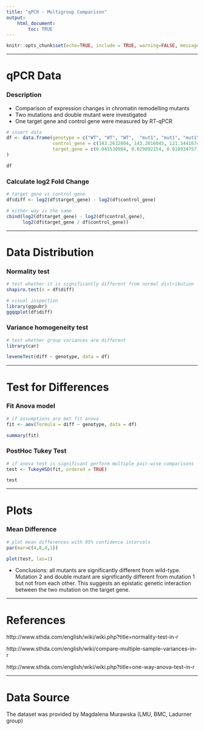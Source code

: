 ```yaml
---
title: "qPCR - Multigroup Comparison"
output: 
    html_document:
        toc: TRUE
---
```



<style>
pre {
  overflow-x: auto;
}
pre code {
  word-wrap: normal;
  white-space: pre;
}
a {
  font-size: 16px;
}
</style>



```r
knitr::opts_chunk$set(echo=TRUE, include = TRUE, warning=FALSE, message=FALSE)
```

---


# qPCR Data

### Description

* Comparison of expression changes in chromatin remodelling mutants
* Two mutations and double mutant were investigated
* One target gene and control gene were measured by RT-qPCR

```r
# insert data
df <- data.frame(genotype = c("WT", "WT", "WT",  "mut1", "mut1", "mut1",  "mut2", "mut2", "mut2",  "doublemut", "doublemut", "doublemut"),
                 control_gene = c(143.2632804, 143.2016045, 121.5441674,  120.8509654, 135.2941841, 146.6159225,  147.3569572, 159.5510244, 41.53608903,  112.2483313, 145.9524333, 142.2499418),
                 target_gene = c(0.045530984, 0.029892154, 0.018934757,  0.057283056, 0.053640269, 0.072897732,  0.235321652, 0.2810932, 0.067345158,  0.1904679, 0.271456991, 0.158710149)
)

df
```


### Calculate log2 Fold Change

```r
# target gene vs control gene
df$diff <- log2(df$target_gene) - log2(df$control_gene)

# either way is the same
cbind(log2(df$target_gene) - log2(df$control_gene),
      log2(df$target_gene / df$control_gene))

```


---


# Data Distribution

### Normality test


```r
# test whether it is significantly different from normal distribution
shapiro.test(x = df$diff)

# visual inspection
library(ggpubr)
ggqqplot(df$diff)
```

### Variance homogeneity test
```r
# test whether group variances are different
library(car)

leveneTest(diff ~ genotype, data = df) 
```


---


# Test for Differences

### Fit Anova model

```r
# if assumptions are met fit anova
fit <- aov(formula = diff ~ genotype, data = df)

summary(fit)
```

### PostHoc Tukey Test

```r
# if anova test is significant perform multiple pair-wise comparisons
test <- TukeyHSD(fit, ordered = TRUE)

test
```


---


# Plots

### Mean Difference

```r
# plot mean differences with 95% confidence intervals
par(mar=c(4,8,4,1))

plot(test, las=1)
```

* Conclusions: all mutants are significantly different from wild-type. Mutation 2 and double mutant are significantly different from mutation 1 but not from each other. This suggests an epistatic genetic interaction between the two mutation on the target gene.


<!-- ### Fold Changes -->


<!-- ```{r, fig.height=5, fig.width=5} -->
<!-- # exponentiate mean and confidence intervals -->
<!-- # error bars are not symmetric -->
<!-- par(mar=c(4,4,4,1)) -->

<!-- centers <- barplot(2^test$genotype[1:3,1],  -->
<!--                    ylim = c(0,16), ylab = "Fold Change") -->

<!-- arrows(x0 = centers,  -->
<!--        x1 = centers,  -->
<!--        y0 = 2^test$genotype[1:3,2],  -->
<!--        y1 = 2^test$genotype[1:3,3],  -->
<!--        angle = 90, code = 3, length = 0.1) -->
<!-- ``` -->


---


# References

http://www.sthda.com/english/wiki/wiki.php?title=normality-test-in-r

http://www.sthda.com/english/wiki/compare-multiple-sample-variances-in-r

http://www.sthda.com/english/wiki/wiki.php?title=one-way-anova-test-in-r


---


# Data Source

The dataset was provided by Magdalena Murawska (LMU, BMC, Ladurner group)


